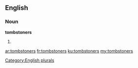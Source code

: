 ==English==

===Noun===
'''tombstoners'''

# {{plural of|tombstoner}}

[[Category:English plurals]]

[[ar:tombstoners]]
[[fr:tombstoners]]
[[ku:tombstoners]]
[[my:tombstoners]]